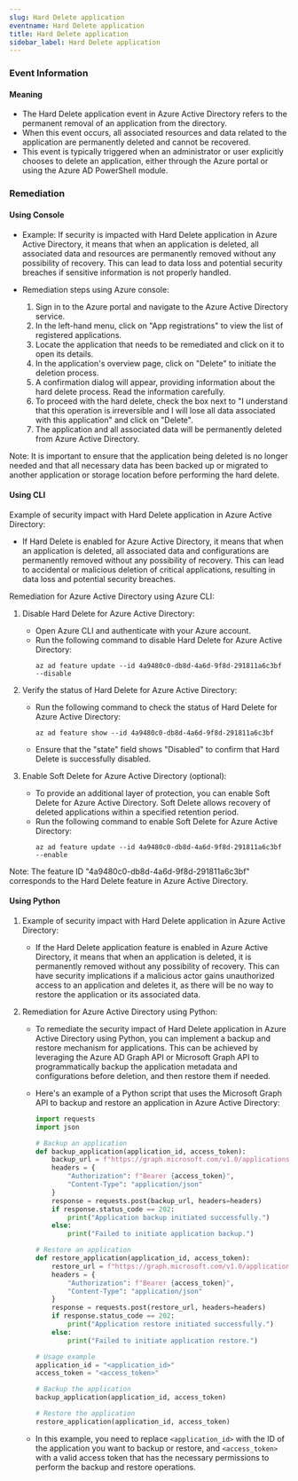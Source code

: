 ```yaml
--- 
slug: Hard Delete application
eventname: Hard Delete application
title: Hard Delete application
sidebar_label: Hard Delete application
---
```

                       
### Event Information

#### Meaning

- The Hard Delete application event in Azure Active Directory refers to the permanent removal of an application from the directory.
- When this event occurs, all associated resources and data related to the application are permanently deleted and cannot be recovered.
- This event is typically triggered when an administrator or user explicitly chooses to delete an application, either through the Azure portal or using the Azure AD PowerShell module.

### Remediation

#### Using Console

- Example: If security is impacted with Hard Delete application in Azure Active Directory, it means that when an application is deleted, all associated data and resources are permanently removed without any possibility of recovery. This can lead to data loss and potential security breaches if sensitive information is not properly handled.

- Remediation steps using Azure console:
  1. Sign in to the Azure portal and navigate to the Azure Active Directory service.
  2. In the left-hand menu, click on "App registrations" to view the list of registered applications.
  3. Locate the application that needs to be remediated and click on it to open its details.
  4. In the application's overview page, click on "Delete" to initiate the deletion process.
  5. A confirmation dialog will appear, providing information about the hard delete process. Read the information carefully.
  6. To proceed with the hard delete, check the box next to "I understand that this operation is irreversible and I will lose all data associated with this application" and click on "Delete".
  7. The application and all associated data will be permanently deleted from Azure Active Directory.

Note: It is important to ensure that the application being deleted is no longer needed and that all necessary data has been backed up or migrated to another application or storage location before performing the hard delete.

#### Using CLI

Example of security impact with Hard Delete application in Azure Active Directory:
- If Hard Delete is enabled for Azure Active Directory, it means that when an application is deleted, all associated data and configurations are permanently removed without any possibility of recovery. This can lead to accidental or malicious deletion of critical applications, resulting in data loss and potential security breaches.

Remediation for Azure Active Directory using Azure CLI:
1. Disable Hard Delete for Azure Active Directory:
   - Open Azure CLI and authenticate with your Azure account.
   - Run the following command to disable Hard Delete for Azure Active Directory:
     ```
     az ad feature update --id 4a9480c0-db8d-4a6d-9f8d-291811a6c3bf --disable
     ```

2. Verify the status of Hard Delete for Azure Active Directory:
   - Run the following command to check the status of Hard Delete for Azure Active Directory:
     ```
     az ad feature show --id 4a9480c0-db8d-4a6d-9f8d-291811a6c3bf
     ```
   - Ensure that the "state" field shows "Disabled" to confirm that Hard Delete is successfully disabled.

3. Enable Soft Delete for Azure Active Directory (optional):
   - To provide an additional layer of protection, you can enable Soft Delete for Azure Active Directory. Soft Delete allows recovery of deleted applications within a specified retention period.
   - Run the following command to enable Soft Delete for Azure Active Directory:
     ```
     az ad feature update --id 4a9480c0-db8d-4a6d-9f8d-291811a6c3bf --enable
     ```

Note: The feature ID "4a9480c0-db8d-4a6d-9f8d-291811a6c3bf" corresponds to the Hard Delete feature in Azure Active Directory.

#### Using Python

1. Example of security impact with Hard Delete application in Azure Active Directory:
   - If the Hard Delete application feature is enabled in Azure Active Directory, it means that when an application is deleted, it is permanently removed without any possibility of recovery. This can have security implications if a malicious actor gains unauthorized access to an application and deletes it, as there will be no way to restore the application or its associated data.

2. Remediation for Azure Active Directory using Python:
   - To remediate the security impact of Hard Delete application in Azure Active Directory using Python, you can implement a backup and restore mechanism for applications. This can be achieved by leveraging the Azure AD Graph API or Microsoft Graph API to programmatically backup the application metadata and configurations before deletion, and then restore them if needed.

   - Here's an example of a Python script that uses the Microsoft Graph API to backup and restore an application in Azure Active Directory:

     ```python
     import requests
     import json

     # Backup an application
     def backup_application(application_id, access_token):
         backup_url = f"https://graph.microsoft.com/v1.0/applications/{application_id}/backup"
         headers = {
             "Authorization": f"Bearer {access_token}",
             "Content-Type": "application/json"
         }
         response = requests.post(backup_url, headers=headers)
         if response.status_code == 202:
             print("Application backup initiated successfully.")
         else:
             print("Failed to initiate application backup.")

     # Restore an application
     def restore_application(application_id, access_token):
         restore_url = f"https://graph.microsoft.com/v1.0/applications/{application_id}/restore"
         headers = {
             "Authorization": f"Bearer {access_token}",
             "Content-Type": "application/json"
         }
         response = requests.post(restore_url, headers=headers)
         if response.status_code == 202:
             print("Application restore initiated successfully.")
         else:
             print("Failed to initiate application restore.")

     # Usage example
     application_id = "<application_id>"
     access_token = "<access_token>"

     # Backup the application
     backup_application(application_id, access_token)

     # Restore the application
     restore_application(application_id, access_token)
     ```

   - In this example, you need to replace `<application_id>` with the ID of the application you want to backup or restore, and `<access_token>` with a valid access token that has the necessary permissions to perform the backup and restore operations.


 